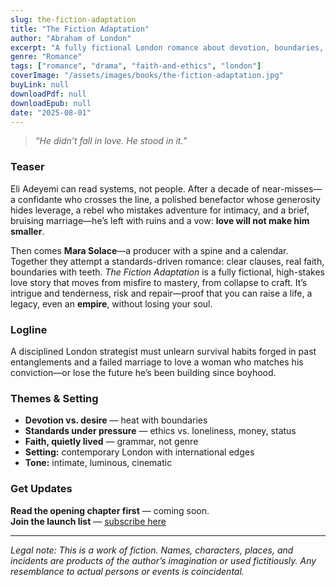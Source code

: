 ```yaml
---
slug: the-fiction-adaptation
title: "The Fiction Adaptation"
author: "Abraham of London"
excerpt: "A fully fictional London romance about devotion, boundaries, and the courage to stay—crafted for the screen."
genre: "Romance"
tags: ["romance", "drama", "faith-and-ethics", "london"]
coverImage: "/assets/images/books/the-fiction-adaptation.jpg"
buyLink: null
downloadPdf: null
downloadEpub: null
date: "2025-08-01"
---
```


> *“He didn’t fall in love. He stood in it.”*

### Teaser

Eli Adeyemi can read systems, not people. After a decade of near-misses—a confidante who crosses the line, a polished benefactor whose generosity hides leverage, a rebel who mistakes adventure for intimacy, and a brief, bruising marriage—he’s left with ruins and a vow: **love will not make him smaller**.

Then comes **Mara Solace**—a producer with a spine and a calendar. Together they attempt a standards-driven romance: clear clauses, real faith, boundaries with teeth. *The Fiction Adaptation* is a fully fictional, high-stakes love story that moves from misfire to mastery, from collapse to craft. It’s intrigue and tenderness, risk and repair—proof that you can raise a life, a legacy, even an **empire**, without losing your soul.

### Logline

A disciplined London strategist must unlearn survival habits forged in past entanglements and a failed marriage to love a woman who matches his conviction—or lose the future he’s been building since boyhood.

### Themes & Setting

- **Devotion vs. desire** — heat with boundaries  
- **Standards under pressure** — ethics vs. loneliness, money, status  
- **Faith, quietly lived** — grammar, not genre  
- **Setting:** contemporary London with international edges  
- **Tone:** intimate, luminous, cinematic

### Get Updates

**Read the opening chapter first** — coming soon.  
**Join the launch list** — [subscribe here](/newsletter)

---

*Legal note: This is a work of fiction. Names, characters, places, and incidents are products of the author’s imagination or used fictitiously. Any resemblance to actual persons or events is coincidental.*
